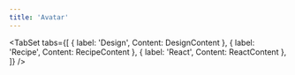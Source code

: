 ```yaml
---
title: 'Avatar'
---
```



<TabSet
  tabs={[
    { label: 'Design', Content: DesignContent },
    { label: 'Recipe', Content: RecipeContent },
    { label: 'React', Content: ReactContent },
  ]}
/>
